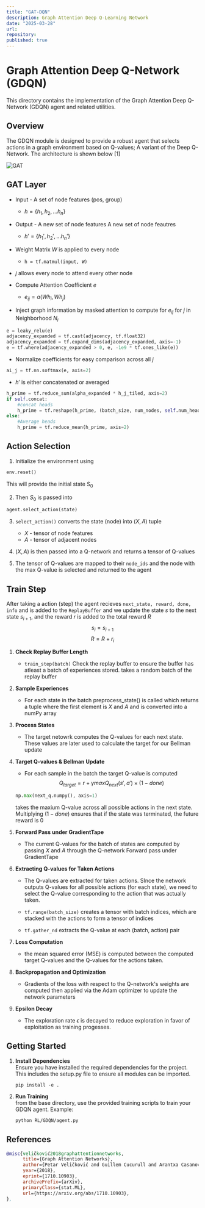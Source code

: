 ```yaml
---
title: "GAT-DQN"
description: Graph Attention Deep Q-Learning Network
date: "2025-03-28"
url: 
repository: 
published: true
---
```

# Graph Attention Deep Q-Network (GDQN)

This directory contains the implementation of the Graph Attention Deep Q-Network (GDQN) agent and related utilities.

## Overview

The GDQN module is designed to provide a robust agent that selects actions in a graph environment based on Q-values; A variant of the Deep Q-Network. The architecture is shown below [1]

![GAT](https://raw.githubusercontent.com/giguerejatwit/nextjs-portfolio-pageview-counter/main/public/GATArchitecture.png)

## GAT Layer

- Input - A set of node features (pos, group) 
    - $h = \{h_1, h_2, ... h_n\}$
- Output - A new set of node features A new set of node feautres 
    - $h' = \{h_1', h_2', ... h_n'\}$

- Weight Matrix $W$ is applied to every node 
    - ```h = tf.matmul(input, W)```
- $j$ allows every node to attend every other node
- Compute Attention Coefficient $e$ 
    - $e_{ij} = a(Wh_{i}, Wh_{j})$

- Inject graph information by masked attention to compute for $e_{{ij}}$ for $j$ in Neighborhood $N_{{i}}$ 

```python
e = leaky_relu(e)
adjacency_expanded = tf.cast(adjacency, tf.float32)
adjacency_expanded = tf.expand_dims(adjacency_expanded, axis=-1)
e = tf.where(adjacency_expanded > 0, e, -1e9 * tf.ones_like(e))
```

- Normalize coefficients for easy comparison across all $j$

```python
ai_j = tf.nn.softmax(e, axis=2)
```

- $h'$ is either concatenated or averaged 
```python
h_prime = tf.reduce_sum(alpha_expanded * h_j_tiled, axis=2)
if self.concat:
    #concat heads
    h_prime = tf.reshape(h_prime, (batch_size, num_nodes, self.num_heads*self.out_dim))
else:
    #Average heads
    h_prime = tf.reduce_mean(h_prime, axis=2)
```


## Action Selection

1. Initialize the environment using 
```python 
env.reset()
```
This will provide the initial state S<sub>0</sub>

2. Then $S_0$ is passed into 
```python
agent.select_action(state)
```
3. ```select_action()``` converts the state (node) into $(X, A)$ tuple
    - $X$ - tensor of node features
    - $A$ - tensor of adjacent nodes

4. $(X, A)$ is then passed into a Q-network and returns a tensor of Q-values
5. The tensor of Q-values are mapped to their ```node_ids``` and the node with the max Q-value is selected and returned to the agent

## Train Step
 After taking a action (step) the agent recieves 
```next_state, reward, done, info``` and is added to the ```ReplayBuffer``` and we update the state $s$ to the next state $s_{i+1}$, and the reward $r$ is added to the total reward $R$
$$s_i = s_{i+1}$$
$$R = R + r_i$$
1.  **Check Replay Buffer Length**
    - ```train_step(batch)``` Check the replay buffer to ensure the buffer has atleast a batch of experiences stored. takes a random batch of the replay buffer 

2. **Sample Experiences**
    - For each state in the batch preprocess_state() is called which returns a tuple where the first element is $X$ and $A$ and is converted into a numPy array

3. **Process States**
    - The target netowrk computes the Q-values for each next state. These values are later used to calculate the target for our Bellman update

4. **Target Q-values & Bellman Update**
    - For each sample in the batch the target Q-value is computed
    $$Q_{target} = r + {\gamma}maxQ_{next}(s',a') × (1 - done)$$

    ```python 
    np.max(next_q.numpy(), axis=1)
    ```
     takes the maxium Q-value across all possible actions in the next state. Multiplying $(1-done)$ ensures that if the state was terminated, the future reward is $0$

 5. **Forward Pass under GradientTape**
    - The current Q-values for the batch of states are computed by passing $X$ and $A$ through the Q-network  Forward pass under GradientTape

 6. **Extracting Q-values for Taken Actions**
    - The Q-values are extracted for taken actions. SInce the network outputs Q-values for all possible actions (for each state), we need to select the Q-value corresponding to the action that was actually taken.
    - ```tf.range(batch_size)```
    creates a tensor with batch indices, which are stacked with the actions to form a tensor of indices
    
    - ```tf.gather_nd``` extracts the Q-value at each (batch, action) pair

7. **Loss Computation**
    - the mean squared error (MSE) is computed between the computed target Q-values and the Q-values for the actions taken.

8. **Backpropagation and Optimization**
    - Gradients of the loss with respect to the Q-network's weights are computed then applied via the Adam optimizer to update the network parameters

9. **Epsilon Decay**
    - The exploration rate ${\epsilon}$ is decayed to reduce exploration in favor of exploitation as training progesses.




## Getting Started

1. **Install Dependencies**  
   Ensure you have installed the required dependencies for the project. This includes the setup.py file to ensure all modules can be imported. 
   
   ```pip install -e .```
 
2. **Run Training**  
   from the base directory, use the provided training scripts to train your GDQN agent. Example:
   ```bash
   python RL/GDQN/agent.py 
   ```

## References

```bibtex
@misc{veličković2018graphattentionnetworks,
      title={Graph Attention Networks}, 
      author={Petar Veličković and Guillem Cucurull and Arantxa Casanova and Adriana Romero and Pietro Liò and Yoshua Bengio},
      year={2018},
      eprint={1710.10903},
      archivePrefix={arXiv},
      primaryClass={stat.ML},
      url={https://arxiv.org/abs/1710.10903}, 
},
